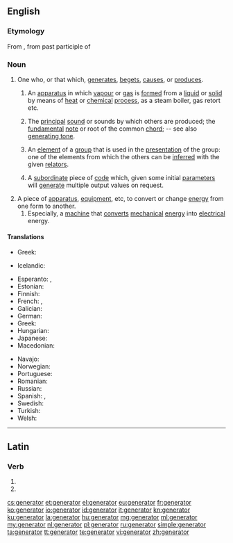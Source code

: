 ==English==

===Etymology===
From {{etyl|la}}, from past participle of {{term|genero||lang=la|beget, father}}

===Noun===
{{en-noun}}

# One who, or that which, [[generate]]s, [[beget]]s, [[cause]]s, or [[produce]]s.
## {{chemistry}} An [[apparatus]] in which [[vapour]] or [[gas]] is [[form]]ed from a [[liquid]] or [[solid]] by means of [[heat]] or [[chemical]] [[process]], as a steam boiler, gas retort etc.
## {{music}} The [[principal]] [[sound]] or sounds by which others are produced; the [[fundamental]] [[note]] or root of the common [[chord]]; -- see also [[generating tone]].
## {{mathematics}} An [[element]] of a [[group]] that is used in the [[presentation]] of the group: one of the elements from which the others can be [[inferred]] with the given [[relator]]s.
## {{programming}} A [[subordinate]] piece of [[code]] which, given some initial [[parameter]]s will [[generate]] multiple output values on request.
# A piece of [[apparatus]], [[equipment]], etc, to convert or change [[energy]] from one form to another.
## Especially, a [[machine]] that [[convert]]s [[mechanical]] [[energy]] into [[electrical]] energy.

====Translations====
{{trans-top|mathematics: an element of a group that is used in the presentation of the group}}
* Greek: {{t+|el|γεννήτορας|m|tr=gennítoras|sc=Grek}}
{{trans-mid}}
* Icelandic: {{t-|is|spönnuður|m}}
{{trans-bottom}}

{{trans-top|apparatus: electrical generator}}
* Esperanto: {{t-|eo|generatoro}}, {{t-|eo|generilo}}
* Estonian: {{t-|et|elektrigeneraator}}
* Finnish: {{t-|fi|generaattori}}
* French: {{t+|fr|générateur|m}}, {{t-|fr|générateur électrique|m}}
* Galician: {{t-|gl|xerador|m}}
* German: {{t+|de|Generator}}
* Greek: {{t+|el|γεννήτρια|f|tr=gennítria}}
* Hungarian: {{t+|hu|generátor}}
* Japanese: {{t-|ja|ジェネレーター|tr=jenerētā|sc=Jpan}}
* Macedonian: {{t-|mk|генератор|m|tr=generátor}}
{{trans-mid}}
* Navajo: {{tø|nv|atsiniltłʼish álʼį́}}
* Norwegian: {{t-|no|generator|m}}
* Portuguese: {{t+|pt|gerador|m}}
* Romanian: {{t-|ro|generator|m}}
* Russian: {{t+|ru|генератор|m|tr=generátor|sc=Cyrl}}
* Spanish: {{t+|es|generador|m}}, {{t-|es|generador eléctrico|m}}
* Swedish: {{t-|sv|generator|c}}
* Turkish: {{t+|tr|jeneratör}}
* Welsh: {{t-|cy|generadur|m}}
{{trans-bottom}}

----

==Latin==

===Verb===
{{la-verb-form|generātor}}

# {{conjugation of|genero|generō|2|s|fut|pass|imp|lang=la}}
# {{conjugation of|genero|generō|3|s|fut|pass|imp|lang=la}}

[[cs:generator]]
[[et:generator]]
[[el:generator]]
[[eu:generator]]
[[fr:generator]]
[[ko:generator]]
[[io:generator]]
[[id:generator]]
[[it:generator]]
[[kn:generator]]
[[ku:generator]]
[[la:generator]]
[[hu:generator]]
[[mg:generator]]
[[ml:generator]]
[[my:generator]]
[[nl:generator]]
[[pl:generator]]
[[ru:generator]]
[[simple:generator]]
[[ta:generator]]
[[tt:generator]]
[[te:generator]]
[[vi:generator]]
[[zh:generator]]